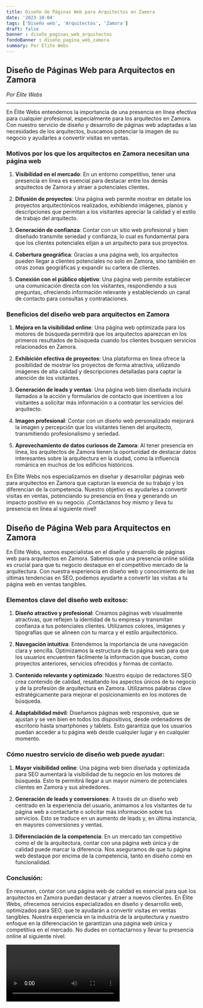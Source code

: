 ```yaml
---
title: Diseño de Páginas Web para Arquitectos en Zamora
date: '2023-10-04'
tags: ['Diseño web', 'Arquitectos', 'Zamora']
draft: false
banner : diseño_paginas_web_arquitectos
fondoBanner : diseño_pagina_web_zamora
summary: Por Élite Webs
---
```


## Diseño de Páginas Web para Arquitectos en Zamora

*Por Élite Webs*

---

En Élite Webs entendemos la importancia de una presencia en línea efectiva para cualquier profesional, especialmente para los arquitectos en Zamora. Con nuestro servicio de diseño y desarrollo de páginas web adaptadas a las necesidades de los arquitectos, buscamos potenciar la imagen de su negocio y ayudarles a convertir visitas en ventas.

### Motivos por los que los arquitectos en Zamora necesitan una página web

1. **Visibilidad en el mercado**: En un entorno competitivo, tener una presencia en línea es esencial para destacar entre los demás arquitectos de Zamora y atraer a potenciales clientes.

2. **Difusión de proyectos**: Una página web permite mostrar en detalle los proyectos arquitectónicos realizados, exhibiendo imágenes, planos y descripciones que permitan a los visitantes apreciar la calidad y el estilo de trabajo del arquitecto.

3. **Generación de confianza**: Contar con un sitio web profesional y bien diseñado transmite seriedad y confianza, lo cual es fundamental para que los clientes potenciales elijan a un arquitecto para sus proyectos.

4. **Cobertura geográfica**: Gracias a una página web, los arquitectos pueden llegar a clientes potenciales no solo en Zamora, sino también en otras zonas geográficas y expandir su cartera de clientes.

5. **Conexión con el público objetivo**: Una página web permite establecer una comunicación directa con los visitantes, respondiendo a sus preguntas, ofreciendo información relevante y estableciendo un canal de contacto para consultas y contrataciones.

### Beneficios del diseño web para arquitectos en Zamora

1. **Mejora en la visibilidad online**: Una página web optimizada para los motores de búsqueda permitirá que los arquitectos aparezcan en los primeros resultados de búsqueda cuando los clientes busquen servicios relacionados en Zamora.

2. **Exhibición efectiva de proyectos**: Una plataforma en línea ofrece la posibilidad de mostrar los proyectos de forma atractiva, utilizando imágenes de alta calidad y descripciones detalladas para captar la atención de los visitantes.

3. **Generación de leads y ventas**: Una página web bien diseñada incluirá llamados a la acción y formularios de contacto que incentiven a los visitantes a solicitar más información o a contratar los servicios del arquitecto.

4. **Imagen profesional**: Contar con un diseño web personalizado mejorará la imagen y percepción que los visitantes tienen del arquitecto, transmitiendo profesionalismo y seriedad.

5. **Aprovechamiento de datos curiosos de Zamora**: Al tener presencia en línea, los arquitectos de Zamora tienen la oportunidad de destacar datos interesantes sobre la arquitectura en la ciudad, como la influencia románica en muchos de los edificios históricos.

En Élite Webs nos especializamos en diseñar y desarrollar páginas web para arquitectos en Zamora que capturan la esencia de su trabajo y los diferencian de la competencia. Nuestro objetivo es ayudarles a convertir visitas en ventas, potenciando su presencia en línea y generando un impacto positivo en su negocio. ¡Contáctanos hoy mismo y lleva tu presencia en línea al siguiente nivel!

<GifSeo />

<Cta />

## Diseño de Página Web para Arquitectos en Zamora

En Élite Webs, somos especialistas en el diseño y desarrollo de páginas web para arquitectos en Zamora. Sabemos que una presencia online sólida es crucial para que tu negocio destaque en el competitivo mercado de la arquitectura. Con nuestra experiencia en diseño web y conocimiento de las últimas tendencias en SEO, podemos ayudarte a convertir las visitas a tu página web en ventas tangibles.

### Elementos clave del diseño web exitoso:

1. **Diseño atractivo y profesional**: Creamos páginas web visualmente atractivas, que reflejen la identidad de tu empresa y transmitan confianza a tus potenciales clientes. Utilizamos colores, imágenes y tipografías que se alineen con tu marca y el estilo arquitectónico.

2. **Navegación intuitiva**: Entendemos la importancia de una navegación clara y sencilla. Optimizamos la estructura de tu página web para que los usuarios encuentren fácilmente la información que buscan, como proyectos anteriores, servicios ofrecidos y formas de contacto.

3. **Contenido relevante y optimizado**: Nuestro equipo de redactores SEO crea contenido de calidad, resaltando los aspectos únicos de tu negocio y de la profesión de arquitectura en Zamora. Utilizamos palabras clave estratégicamente para mejorar el posicionamiento en los motores de búsqueda.

4. **Adaptabilidad móvil**: Diseñamos páginas web responsive, que se ajustan y se ven bien en todos los dispositivos, desde ordenadores de escritorio hasta smartphones y tablets. Esto garantiza que los usuarios puedan acceder a tu página web desde cualquier lugar y en cualquier momento.

### Cómo nuestro servicio de diseño web puede ayudar:

1. **Mayor visibilidad online**: Una página web bien diseñada y optimizada para SEO aumentará la visibilidad de tu negocio en los motores de búsqueda. Esto te permitirá llegar a un mayor número de potenciales clientes en Zamora y sus alrededores.

2. **Generación de leads y conversiones**: A través de un diseño web centrado en la experiencia del usuario, animamos a los visitantes de tu página web a contactarte o solicitar más información sobre tus servicios. Esto se traduce en un aumento de leads y, en última instancia, en mayores conversiones y ventas.

3. **Diferenciación de la competencia**: En un mercado tan competitivo como el de la arquitectura, contar con una página web única y de calidad puede marcar la diferencia. Nos aseguramos de que tu página web destaque por encima de la competencia, tanto en diseño como en funcionalidad.

### Conclusión:

En resumen, contar con una página web de calidad es esencial para que los arquitectos en Zamora puedan destacar y atraer a nuevos clientes. En Élite Webs, ofrecemos servicios especializados en diseño y desarrollo web, optimizados para SEO, que te ayudarán a convertir visitas en ventas tangibles. Nuestra experiencia en la industria de la arquitectura y nuestro enfoque en la diferenciación te garantizan una página web única y competitiva en el mercado. No dudes en contactarnos y llevar tu presencia online al siguiente nivel.

<Video />

<CtaBot job='Arquitectos' city='Zamora'/>

<Gmaps query='Zamora+españa+maps' />
